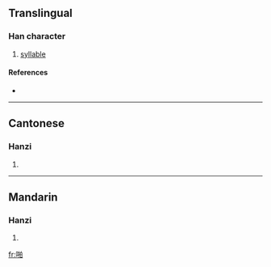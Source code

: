 ==Translingual==

===Han character===
{{Han char|rn=30|rad=口|as=08|sn=11|four=6600<sub>0</sub>|canj=口手竹日 (RQHA)}}

# [[syllable]]

====References====
* {{Han ref|kx=0196.261|hdz=10636.040|uh=556A|ud=21866|bh=B0D4|bd=45268}}

----

==Cantonese==

===Hanzi===
{{yue-hanzi|jyut=|y=paak1}}

# {{defn|Cantonese}}

----

==Mandarin==

===Hanzi===
{{cmn-hanzi|pin=[[pā]] ([[pa1]])|wg=p'a<sup>1</sup>}}

# {{defn|Mandarin}}

[[fr:啪]]